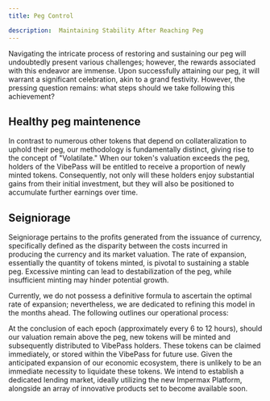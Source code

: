```yaml
---
title: Peg Control

description:  Maintaining Stability After Reaching Peg
---
```


Navigating the intricate process of restoring and sustaining our peg will undoubtedly present various challenges; however, the rewards associated with this endeavor are immense. Upon successfully attaining our peg, it will warrant a significant celebration, akin to a grand festivity. However, the pressing question remains: what steps should we take following this achievement?
## Healthy peg maintenence
In contrast to numerous other tokens that depend on collateralization to uphold their peg, our methodology is fundamentally distinct, giving rise to the concept of "Volatilate." When our token's valuation exceeds the peg, holders of the VibePass will be entitled to receive a proportion of newly minted tokens. Consequently, not only will these holders enjoy substantial gains from their initial investment, but they will also be positioned to accumulate further earnings over time.

## Seigniorage
Seigniorage pertains to the profits generated from the issuance of currency, specifically defined as the disparity between the costs incurred in producing the currency and its market valuation. The rate of expansion, essentially the quantity of tokens minted, is pivotal to sustaining a stable peg. Excessive minting can lead to destabilization of the peg, while insufficient minting may hinder potential growth.


Currently, we do not possess a definitive formula to ascertain the optimal rate of expansion; nevertheless, we are dedicated to refining this model in the months ahead. The following outlines our operational process:

At the conclusion of each epoch (approximately every 6 to 12 hours), should our valuation remain above the peg, new tokens will be minted and subsequently distributed to VibePass holders. These tokens can be claimed immediately, or stored within the VibePass for future use. Given the anticipated expansion of our economic ecosystem, there is unlikely to be an immediate necessity to liquidate these tokens. We intend to establish a dedicated lending market, ideally utilizing the new Impermax Platform, alongside an array of innovative products set to become available soon.




